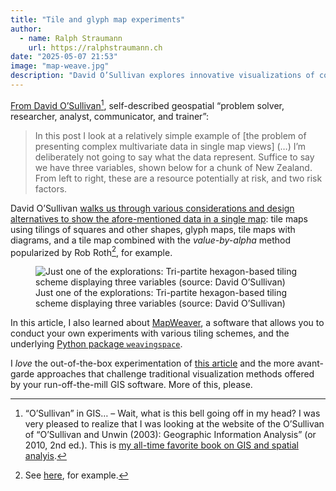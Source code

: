 ```yaml
---
title: "Tile and glyph map experiments"
author:
  - name: Ralph Straumann
    url: https://ralphstraumann.ch
date: "2025-05-07 21:53"
image: "map-weave.jpg"
description: "David O’Sullivan explores innovative visualizations of complex #multivariate data on #maps, using a case study with three variables. His article showcases creative #mapping techniques pushing the boundaries of traditional GIS #visualization."
---
```


[From David O'Sullivan](https://dosull.github.io/posts/2025-05-02-tiles-and-glyphs/tiles-and-glyphs.html)[^O'Sullivan], self-described geospatial "problem solver, researcher, 
analyst, communicator, and trainer":

> In this post I look at a relatively simple example of [the problem of presenting 
complex multivariate data in single map views] (...) I’m deliberately not going to 
say what the data represent. Suffice to say we have three variables, shown below 
for a chunk of New Zealand. From left to right, these are a resource potentially 
at risk, and two risk factors.

David O'Sullivan [walks us through various considerations and design alternatives 
to show the afore-mentioned data in a single map](https://dosull.github.io/posts/2025-05-02-tiles-and-glyphs/tiles-and-glyphs.html): tile maps using tilings of 
squares and other shapes, glyph maps, tile maps with diagrams, and a tile map 
combined with the *value-by-alpha* method popularized by Rob Roth[^RobRoth], for example.

![Just one of the explorations: Tri-partite hexagon-based tiling scheme displaying three variables (source: David O'Sullivan)](07-3-slices-hex.png "Just one of the explorations: Tri-partite hexagon-based tiling scheme displaying three variables (source: David O'Sullivan)")

In this article, I also learned about 
[MapWeaver](https://dosull.github.io/mapweaver/app/), a software that allows you 
to conduct your own experiments with various tiling schemes, and the underlying 
[Python package `weavingspace`](https://github.com/DOSull/weaving-space).

I *love* the out-of-the-box experimentation of [this article](https://dosull.github.io/posts/2025-05-02-tiles-and-glyphs/tiles-and-glyphs.html) and the more 
avant-garde approaches that challenge traditional visualization methods offered 
by your run-off-the-mill GIS software. More of this, please.

[^O'Sullivan]: "O'Sullivan" in GIS... – Wait, what is this bell going off in my head? 
I was very pleased to realize that I was looking at the website of the O'Sullivan 
of "O'Sullivan and Unwin (2003): Geographic Information Analysis" (or 2010, 2nd ed.). 
This is [my all-time favorite book on GIS and spatial analyis](https://dosull.github.io/books.html).

[^RobRoth]: See [here](https://andywoodruff.com/blog/value-by-alpha-maps/), for example.